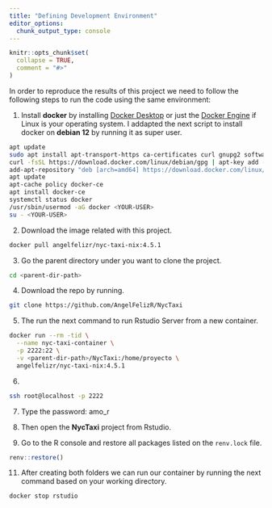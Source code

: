 ```yaml
---
title: "Defining Development Environment"
editor_options: 
  chunk_output_type: console
---
```


```r
knitr::opts_chunk$set(
  collapse = TRUE,
  comment = "#>"
)
```

In order to reproduce the results of this project we need to follow the following steps to run the code using the same environment:

1. Install **docker** by installing [Docker Desktop](https://www.docker.com/products/docker-desktop/) or just the [Docker Engine](https://docs.docker.com/engine/install/) if Linux is your operating system. I addapted the next script to install docker on **debian 12** by running it as super user.

```bash
apt update
sudo apt install apt-transport-https ca-certificates curl gnupg2 software-properties-common
curl -fsSL https://download.docker.com/linux/debian/gpg | apt-key add -
add-apt-repository "deb [arch=amd64] https://download.docker.com/linux/debian" bookworm stable
apt update
apt-cache policy docker-ce
apt install docker-ce
systemctl status docker
/usr/sbin/usermod -aG docker <YOUR-USER>
su - <YOUR-USER>
```

2. Download the image related with this project.

```bash
docker pull angelfelizr/nyc-taxi-nix:4.5.1
```

3. Go the parent directory under you want to clone the project.

```bash
cd <parent-dir-path>
```

4. Download the repo by running.

```bash
git clone https://github.com/AngelFelizR/NycTaxi
```

5. The run the next command to run Rstudio Server from a new container.

```bash
docker run --rm -tid \
  --name nyc-taxi-container \
  -p 2222:22 \
  -v <parent-dir-path>/NycTaxi:/home/proyecto \
  angelfelizr/nyc-taxi-nix:4.5.1
```

6. 

```bash
ssh root@localhost -p 2222
```

7. Type the password: amo_r

9. Then open the **NycTaxi** project from Rstudio.

10. Go to the R console and restore all packages listed on the `renv.lock` file.

```r
renv::restore()
```

11. After creating both folders we can run our container by running the next command based on your working directory.

```bash
docker stop rstudio
```
